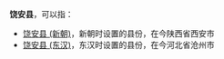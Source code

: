 '''饶安县'''，可以指：
*[[饶安县_(新朝)|饶安县 (新朝)]]，新朝时设置的县份，在今陕西省西安市
*[[饶安县_(东汉)|饶安县 (东汉)]]，东汉时设置的县份，在今河北省沧州市

{{Disambig|R|Cat=三字中国县名消歧义}}